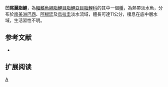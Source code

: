 {{Speciesbox 
| taxon = Astyanax jacuhiensis
| status = NE
| status_system = IUCN3.1
| authority =  [[Cope|Cope]], 1894
| synonyms = *''Tetragonopterus jacuhiensis''<br /><small>Cope, 1894</small>
}}
'''凹尾麗脂鯉'''，為[[輻鰭魚綱|輻鰭魚綱]][[脂鯉目|脂鯉目]][[脂鯉亞目|脂鯉亞目]][[脂鯉科|脂鯉科]]的其中一個[[種|種]]，為熱帶淡水魚，分布於[[南美洲|南美洲]][[巴西|巴西]]、[[阿根廷|阿根廷]]及[[烏拉圭|烏拉圭]]淡水流域，體長可達11公分，棲息在底中層水域，生活習性不明。

==参考文献==
{{refbegin}}
*{{FishBase_species|genus=Astyanax|species=jacuhiensis|year=2013|month=11}}
{{refend}}

== 扩展阅读 ==
{{refbegin}}
{{wikispecies-inline|Astyanax jacuhiensis|凹尾麗脂鯉}}
{{refend}}
{{Taxonbar|from=Q5747037}}

[[Category:麗脂鯉屬|A]]


{{魚類小作品}}